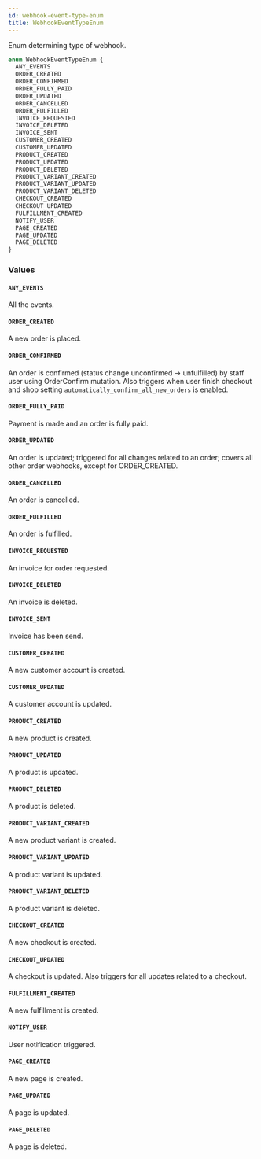 ```yaml
---
id: webhook-event-type-enum
title: WebhookEventTypeEnum
---
```


Enum determining type of webhook.

```graphql
enum WebhookEventTypeEnum {
  ANY_EVENTS
  ORDER_CREATED
  ORDER_CONFIRMED
  ORDER_FULLY_PAID
  ORDER_UPDATED
  ORDER_CANCELLED
  ORDER_FULFILLED
  INVOICE_REQUESTED
  INVOICE_DELETED
  INVOICE_SENT
  CUSTOMER_CREATED
  CUSTOMER_UPDATED
  PRODUCT_CREATED
  PRODUCT_UPDATED
  PRODUCT_DELETED
  PRODUCT_VARIANT_CREATED
  PRODUCT_VARIANT_UPDATED
  PRODUCT_VARIANT_DELETED
  CHECKOUT_CREATED
  CHECKOUT_UPDATED
  FULFILLMENT_CREATED
  NOTIFY_USER
  PAGE_CREATED
  PAGE_UPDATED
  PAGE_DELETED
}
```

### Values

#### `ANY_EVENTS`

All the events.

#### `ORDER_CREATED`

A new order is placed.

#### `ORDER_CONFIRMED`

An order is confirmed (status change unconfirmed -> unfulfilled) by staff user using OrderConfirm mutation. Also triggers when user finish checkout and shop setting `automatically_confirm_all_new_orders` is enabled.

#### `ORDER_FULLY_PAID`

Payment is made and an order is fully paid.

#### `ORDER_UPDATED`

An order is updated; triggered for all changes related to an order; covers all other order webhooks, except for ORDER_CREATED.

#### `ORDER_CANCELLED`

An order is cancelled.

#### `ORDER_FULFILLED`

An order is fulfilled.

#### `INVOICE_REQUESTED`

An invoice for order requested.

#### `INVOICE_DELETED`

An invoice is deleted.

#### `INVOICE_SENT`

Invoice has been send.

#### `CUSTOMER_CREATED`

A new customer account is created.

#### `CUSTOMER_UPDATED`

A customer account is updated.

#### `PRODUCT_CREATED`

A new product is created.

#### `PRODUCT_UPDATED`

A product is updated.

#### `PRODUCT_DELETED`

A product is deleted.

#### `PRODUCT_VARIANT_CREATED`

A new product variant is created.

#### `PRODUCT_VARIANT_UPDATED`

A product variant is updated.

#### `PRODUCT_VARIANT_DELETED`

A product variant is deleted.

#### `CHECKOUT_CREATED`

A new checkout is created.

#### `CHECKOUT_UPDATED`

A checkout is updated. Also triggers for all updates related to a checkout.

#### `FULFILLMENT_CREATED`

A new fulfillment is created.

#### `NOTIFY_USER`

User notification triggered.

#### `PAGE_CREATED`

A new page is created.

#### `PAGE_UPDATED`

A page is updated.

#### `PAGE_DELETED`

A page is deleted.
